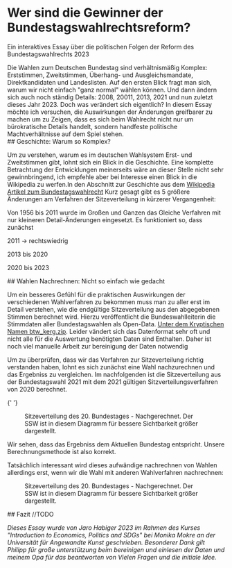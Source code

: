 
# Wer sind die Gewinner der Bundestagswahlrechtsreform?

<p className="subtitle">
  Ein interaktives Essay über die politischen Folgen der Reform des Bundestagswahlrechts 2023
</p>

<section>
  Die Wahlen zum Deutschen Bundestag sind verhältnismäßig Komplex: Erststimmen, Zweitstimmen,
  Überhang- und Ausgleichsmandate, Direktkandidaten und Landeslisten. Auf den ersten Blick fragt man
  sich, warum wir nicht einfach "ganz normal" wählen können. Und dann ändern sich auch noch ständig
  Details: 2008, 20011, 2013, 2021 und nun zuletzt dieses Jahr 2023. Doch was verändert sich
  eigentlich? In diesem Essay möchte ich versuchen, die Auswirkungen der Änderungen greifbarer zu
  machen um zu Zeigen, dass es sich beim Wahlrecht nicht nur um bürokratische Details handelt,
  sondern handfeste politische Machtverhältnisse auf dem Spiel stehen.
</section>

<section>
  ## Geschichte: Warum so Komplex?

Um zu verstehen, warum es im deutschen Wahlsystem Erst- und Zweitstimmen gibt, lohnt sich ein Blick in die Geschichte. Eine komplette Betrachtung der Entwicklungen meinerseits wäre an dieser Stelle nicht sehr gewinnbringend, ich empfehle aber bei Interesse einen Blick in die Wikipedia zu werfen.<SideNote>In den Abschnitt zur Geschichte aus dem [Wikipedia Artikel zum Bundestagswahlrecht](https://de.wikipedia.org/w/index.php?title=Bundestagswahlrecht&oldid=232659539#Geschichte_des_Bundestagswahlrechts)</SideNote> Kurz gesagt gibt es 5 größere Änderungen am Verfahren der Sitzeverteilung in kürzerer Vergangenheit:

Von 1956 bis 2011 wurde im Großen und Ganzen das Gleiche Verfahren mit nur kleineren Detail-Änderungen eingesetzt. Es funktioniert so, dass zunächst

2011 -> rechtswiedrig

2013 bis 2020

2020 bis 2023

</section>

<section>
  ## Wahlen Nachrechnen: Nicht so einfach wie gedacht
  
  Um ein besseres Gefühl für die praktischen Auswirkungen der verschiedenen Wahlverfahren zu bekommen muss man zu aller erst im Detail verstehen, wie die endgültige Sitzeverteilung aus den abgegebenen Stimmen berechnet wird. Hierzu veröffentlicht die Bundeswahlleiterin die Stimmdaten aller Bundestagswahlen als Open-Data. <SideNote>[Unter dem Kryptischen Namen btw_kerg.zip](https://www.bundeswahlleiter.de/dam/jcr/ce2d2b6a-f211-4355-8eea-355c98cd4e47/btw_kerg.zip). Leider vändert sich das Datenformat sehr oft und nicht alle für die Auswertung benötigten Daten sind Enthalten. Daher ist noch viel manuelle Arbeit zur bereinigung der Daten notwendig</SideNote>

Um zu überprüfen, dass wir das Verfahren zur Sitzeverteilung richtig verstanden haben, lohnt es sich zunächst eine Wahl nachzurechnen und das Ergebniss zu vergleichen.
Im nachfolgenden ist die Sitzeverteilung aus der Bundestagswahl 2021 mit dem 2021 gültigen Sitzverteilungsverfahren von 2020 berechnet.

{' '}

<figure>
  <Caption>
    Sitzeverteilung des 20. Bundestages - Nachgerechnet. Der SSW ist in diesem Diagramm für bessere
    Sichtbarkeit größer dargestellt.
  </Caption>
  <Wahl year={2021} method={election2020} />
</figure>

Wir sehen, dass das Ergebniss dem Aktuellen Bundestag entspricht. Unsere Berechnungsmethode ist also korrekt.

Tatsächlich interessant wird dieses aufwändige nachrechnen von Wahlen allerdings erst, wenn wir die Wahl mit anderen Wahlverfahren nachrechnen:

<figure>
  <Caption>
    Sitzeverteilung des 20. Bundestages - Nachgerechnet. Der SSW ist in diesem Diagramm für bessere
    Sichtbarkeit größer dargestellt.
  </Caption>
  <WahlSelectable />
</figure>

</section>

<section>
  ## Fazit
  //TODO

_Dieses Essay wurde von Jaro Habiger 2023 im Rahmen des Kurses "Introduction to Economics, Politics and SDGs"
bei Monika Mokre an der Universität für Angewandte Kunst geschrieben. Besonderer Dank gilt Philipp für große unterstützung beim bereinigen und einlesen der Daten und meinem Opa für das beantworten von Vielen Fragen und die initiale Idee._

</section>
